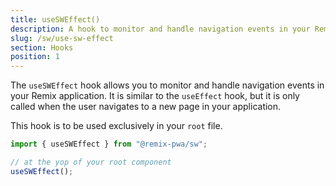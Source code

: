 ```yaml
---
title: useSWEffect()
description: A hook to monitor and handle navigation events in your Remix application.
slug: /sw/use-sw-effect
section: Hooks
position: 1
---
```


The `useSWEffect` hook allows you to monitor and handle navigation events in your Remix application. 
It is similar to the `useEffect` hook, but it is only called when the user navigates to a new page in your application.

This hook is to be used exclusively in your `root` file. 

```ts 
import { useSWEffect } from "@remix-pwa/sw";

// at the yop of your root component 
useSWEffect();
```